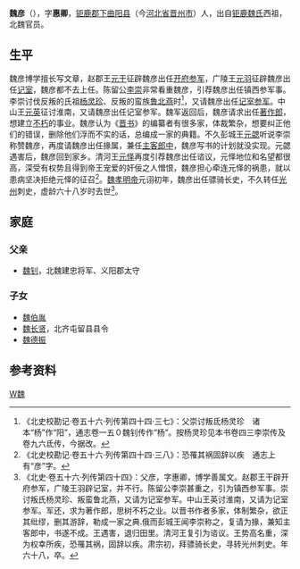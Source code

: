 '''魏彦'''（{{bd|？||？|catIdx=W魏}}），字'''惠卿'''，[[钜鹿郡|钜鹿郡]][[晋州市_(中华人民共和国)|下曲阳县]]（今[[河北省|河北省]][[晋州市_(中华人民共和国)|晋州市]]）人，出自[[钜鹿魏氏|钜鹿魏氏]]西祖，北魏官员。

==生平==
魏彦博学擅长写文章，赵郡王[[元干|元干]]征辟魏彦出任[[开府参军|开府参军]]，广陵王[[元羽|元羽]]征辟魏彦出任[[记室|记室]]，魏彦都不去上任。陈留公[[李崇_(陈留侯)|李崇]]非常看重魏彦，引荐魏彦出任镇西参军事。李崇讨伐反叛的氏祖[[杨灵珍|杨灵珍]]、反叛的蛮族[[鲁北燕|鲁北燕]]时<ref>《北史校勘记·卷五十六·列传第四十四·三七》：父崇讨叛氐杨灵珍　诸本“杨”作“阳”，通志卷一五０魏钊传作“杨”。按杨灵珍见本书卷四三李崇传及卷九六氐传，今据改。</ref>，又请魏彦出任[[记室参军|记室参军]]。中山王[[元英|元英]]征讨淮南，又请魏彦出任记室参军。魏军返回后，魏彦请求出任[[著作郎|著作郎]]，想建立[[三不朽|不朽]]的事业。魏彦认为《[[晋书|晋书]]》的编纂者有很多家，体裁繁杂，想要纠正他们的错误，删除他们浮而不实的话，总编成一家的典籍。不久彭城王[[元勰|元勰]]听说李崇称赞魏彦，再度请魏彦出任掾属，兼任[[主客郎中|主客郎中]]，魏彦写书的计划就没实现。元勰遇害后，魏彦回到家乡。清河王[[元怿|元怿]]再度引荐魏彦出任谘议，元怿地位和名望都很高，深受有权势且得到帝王宠爱的奸佞之人憎恨，魏彦担心牵连元怿的祸患，就以患病坚决拒绝元怿的征召<ref>《北史校勘记·卷五十六·列传第四十四·三八》：恐罹其祸固辞以疾　通志上有“彦”字。</ref>。[[魏孝明帝|魏孝明帝]]元诩初年，魏彦出任骠骑长史，不久转任[[莱州_(古代)|光州]]刺史，虚龄六十八岁时去世<ref>《北史·卷五十六·列传第四十四》：父彦，字惠卿，博学善属文。赵郡王干辟开府参军，广陵王羽辟记室，并不行。陈留公李崇甚重之，引为镇西参军事。崇讨叛氏杨灵珍、叛蛮鲁北燕，又请为记室参军。中山王英讨淮南，又请为记室参军。军还，求为著作郎，思树不朽之业。以晋书作者多家，体制繁杂，欲正其纰缪，删其游辞，勒成一家之典.俄而彭城王闻李崇称之，复请为掾，兼知主客郎中，书遂不成。王遇害，退归田里。清河王复引为谘议。王势高名重，深为权幸所疾，恐罹其祸，固辞以疾。肃宗初，拜骠骑长史，寻转光州刺史。年六十八，卒。</ref>。

==家庭==
===父亲===
*[[魏钊_(北魏)|魏钊]]，北魏建忠将军、义阳郡太守

===子女===
*[[魏伯胤|魏伯胤]]
*[[魏长贤|魏长贤]]，北齐屯留县县令
*[[魏德振|魏德振]]

== 参考资料 ==
{{reflist}}

[[Category:钜鹿魏氏|W魏]]